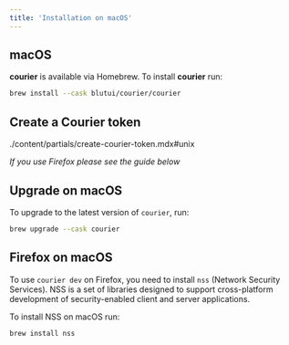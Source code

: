 ```yaml
---
title: 'Installation on macOS'
---
```


## macOS

**courier** is available via Homebrew. To install **courier** run:

```bash
brew install --cask blutui/courier/courier
```

## Create a Courier token

<include cwd>./content/partials/create-courier-token.mdx#unix</include>

*If you use Firefox please see the guide below*

## Upgrade on macOS

To upgrade to the latest version of `courier`, run:

```bash
brew upgrade --cask courier
```

## Firefox on macOS

To use `courier dev` on Firefox, you need to install `nss` (Network Security Services). NSS is a set of libraries designed to support cross-platform development of security-enabled client and server applications.

To install NSS on macOS run:

```bash
brew install nss
```
